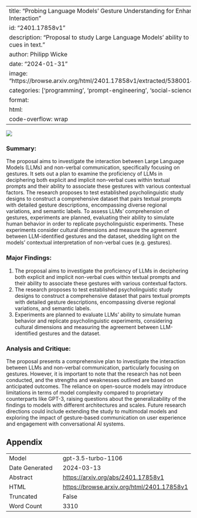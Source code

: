
---
title: "Probing Language Models' Gesture Understanding for Enhanced Human-AI Interaction"
id: "2401.17858v1"
description: "Proposal to study Large Language Models' ability to interpret non-verbal cues in text."
author: Philipp Wicke
date: "2024-01-31"
image: "https://browse.arxiv.org/html/2401.17858v1/extracted/5380014/images/page01.png"
categories: ['programming', 'prompt-engineering', 'social-sciences', 'hci']
format:
  html:
    code-overflow: wrap
---

![](https://browse.arxiv.org/html/2401.17858v1/extracted/5380014/images/page01.png)

### **Summary:**
The proposal aims to investigate the interaction between Large Language Models (LLMs) and non-verbal communication, specifically focusing on gestures. It sets out a plan to examine the proficiency of LLMs in deciphering both explicit and implicit non-verbal cues within textual prompts and their ability to associate these gestures with various contextual factors. The research proposes to test established psycholinguistic study designs to construct a comprehensive dataset that pairs textual prompts with detailed gesture descriptions, encompassing diverse regional variations, and semantic labels. To assess LLMs’ comprehension of gestures, experiments are planned, evaluating their ability to simulate human behavior in order to replicate psycholinguistic experiments. These experiments consider cultural dimensions and measure the agreement between LLM-identified gestures and the dataset, shedding light on the models’ contextual interpretation of non-verbal cues (e.g. gestures).

### Major Findings:
1. The proposal aims to investigate the proficiency of LLMs in deciphering both explicit and implicit non-verbal cues within textual prompts and their ability to associate these gestures with various contextual factors.
2. The research proposes to test established psycholinguistic study designs to construct a comprehensive dataset that pairs textual prompts with detailed gesture descriptions, encompassing diverse regional variations, and semantic labels.
3. Experiments are planned to evaluate LLMs' ability to simulate human behavior and replicate psycholinguistic experiments, considering cultural dimensions and measuring the agreement between LLM-identified gestures and the dataset.

### Analysis and Critique:
The proposal presents a comprehensive plan to investigate the interaction between LLMs and non-verbal communication, particularly focusing on gestures. However, it is important to note that the research has not been conducted, and the strengths and weaknesses outlined are based on anticipated outcomes. The reliance on open-source models may introduce limitations in terms of model complexity compared to proprietary counterparts like GPT-3, raising questions about the generalizability of the findings to models with different architectures and scales. Future research directions could include extending the study to multimodal models and exploring the impact of gesture-based communication on user experience and engagement with conversational AI systems.

## Appendix

|          |          |
|----------|----------|
| Model     | gpt-3.5-turbo-1106       |
| Date Generated     | 2024-03-13       |
| Abstract | [https://arxiv.org/abs/2401.17858v1](https://arxiv.org/abs/2401.17858v1)        |
| HTML     | [https://browse.arxiv.org/html/2401.17858v1](https://browse.arxiv.org/html/2401.17858v1)       |
| Truncated       | False       |
| Word Count       | 3310       |